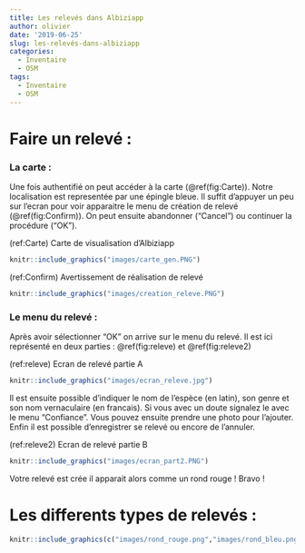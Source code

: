 ```yaml
---
title: Les relevés dans Albiziapp
author: olivier
date: '2019-06-25'
slug: les-relevés-dans-albiziapp
categories:
  - Inventaire
  - OSM
tags:
  - Inventaire
  - OSM
---
```


# Faire un relevé : 

### La carte : 

Une fois authentifié on peut accéder à la carte (\@ref(fig:Carte)). Notre localisation est representée par une épingle bleue. Il suffit d'appuyer un peu sur l'ecran pour voir apparaitre le menu de création de relevé (\@ref(fig:Confirm)). On peut ensuite abandonner ("Cancel") ou continuer la procédure ("OK").

<!-- il faut avancer réferencer les caption pour les images --> 
<!-- puis utilsier \@ref(fig:foo) pour en faire le lien --> 
(ref:Carte) Carte de visualisation d'Albiziapp 


```r
knitr::include_graphics("images/carte_gen.PNG")
```

(ref:Confirm) Avertissement de réalisation de relevé 

```r
knitr::include_graphics("images/creation_releve.PNG")
```

### Le menu du relevé : 

Après avoir sélectionner "OK" on arrive sur le menu du relevé. Il est ici représenté en deux parties :  \@ref(fig:releve) et \@ref(fig:releve2)

(ref:releve) Ecran de relevé partie A


```r
knitr::include_graphics("images/ecran_releve.jpg")
```

Il est ensuite possible d'indiquer le nom de l'espèce (en latin), son genre et son nom vernaculaire (en francais). Si vous avec un doute signalez le avec le menu "Confiance". Vous pouvez ensuite prendre une photo pour l'ajouter. Enfin il est possible d'enregistrer se relevé ou encore de l'annuler.

(ref:releve2) Ecran de relevé partie B

```r
knitr::include_graphics("images/ecran_part2.PNG")
```


Votre relevé est crée il apparait alors comme un rond rouge ! Bravo !


# Les differents types de relevés  : 



```r
knitr::include_graphics(c("images/rond_rouge.png","images/rond_bleu.png"))
```



